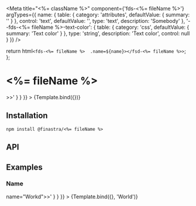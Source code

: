 

<Meta
  title="<%= className %>"
  component={'fds-<%= fileName %>'}
  argTypes={{
    name: {
      table: {
        category: 'attributes',
        defaultValue: { summary: '' }
      },
      control: 'text',
      defaultValue: '',
      type: 'text',
      description: 'Somebody'
    },
    '--fds-<%= fileName %>-text-color': {
      table: {
        category: 'css',
        defaultValue: { summary: 'Text color' }
      },
      type: 'string',
      description: 'Text color',
      control: null
    }
  }}
/>

  return html`<fds-<%= fileName %>  .name=${name}></fsd-<%= fileName %>>`;
};

# <%= fileName %>

<Canvas>
  <Story
    name="Default"
    parameters={{
      docs: {
        source: {
          code: '<fds-<%= fileName %>></fds-<%= fileName %>>'
        }
      }
    }}
  >
    {Template.bind({})}
  </Story>
</Canvas>

## Installation

```
npm install @finastra/<%= fileName %>

```

## API

<ArgsTable of="." story="^" />

## Examples

### Name

<Canvas>
  <Story
    name="Name"
    parameters={{
      docs: {
        source: {
          code: '<fds-<%= fileName %> name="Workd"></fds-<%= fileName %>>'
        }
      }
    }}
  >
    {Template.bind({}, 'World')}
  </Story>
</Canvas>
